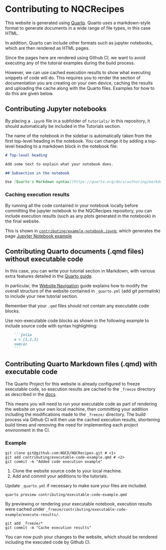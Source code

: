 # Contributing to NQCRecipes

This website is generated using [Quarto](https://quarto.org/). Quarto uses a markdown-style format to generate documents in a wide range of file types, in this case HTML. 

In addition, Quarto can include other formats such as jupyter notebooks, which are then rendered as HTML pages. 

Since the pages here are rendered using Github CI, we want to avoid executing any of the tutorial examples during the build process. 

However, we can use cached execution results to show what executing snippets of code will do. This requires you to render the section of documentation you are creating on your own device, caching the results and uploading the cache along with the Quarto files. 
Examples for how to do this are given below. 



## Contributing Jupyter notebooks

By placing a `.ipynb` file in a subfolder of `tutorials/` in this repository, it should automatically be included in the Tutorials section. 

The name of the notebook in the sidebar is automatically taken from the first top-level heading in the notebook. You can change it by adding a top-level heading to a markdown block in the notebook file:

```markdown
# Top-level heading 

Add some text to explain what your notebook does. 

## Subsection in the notebook

Use [Quarto's Markdown syntax](https://quarto.org/docs/authoring/markdown-basics.html) to explain the code blocks in your notebook. 
```

### Caching execution results

By running all the code contained in your notebook locally before committing the jupyter notebook to the NQCRecipes repository, you can include execution results (such as any plots generated in the notebook) in the final website. 

This is shown in [`contributing/example-notebook.ipynb`](github.com), which generates the page [Jupyter Notebook example](example-notebook.ipynb)

## Contributing Quarto documents (.qmd files) without executable code

In this case, you can write your tutorial section in Markdown, with various extra features detailed in the [Quarto guide](https://quarto.org/docs/guide/). 

In particular, the [Website Navigation](https://quarto.org/docs/websites/website-navigation.html) guide explains how to modify the overall structure of the website contained in `_quarto.yml` (add git permalink) to include your new tutorial section. 

::: {.callout-important}

Remember that your `.qmd` files should not contain any executable code blocks. 

Use non-executable code blocks as shown in the following example to include source code with syntax highlighting:
```markdown
    ```julia
    a = [1,2,3]
    sum(a)
    ```
```

:::

## Contributing Quarto Markdown files (.qmd) with executable code

The Quarto Project for this website is already configured to freeze executable code, so execution results are cached to the `_freeze` directory as described in the [docs](https://quarto.org/docs/computations/julia.html#freezing-execution). 

This means you will need to run your executable code as part of rendering the website on your own local machine, then committing your addition including the modifications made to the `_freeze/` directory. The build process via Github CI will then use the cached execution results, shortening build times and removing the need for implementing each project environment in the CI. 

### Example

```
git clone git@github.com:NQCD/NQCRecipes.git # <1>
git add contributing/executable-code-example.qmd # <2>
git commit -m "Added code execution example"
```
1. Clone the website source code to your local machine. 
2. Add and commit your additions to the tutorials. 

Update `_quarto.yml` if necessary to make sure your files are included. 

```
quarto preview contributing/executable-code-example.qmd
```

By previewing or rendering your executable notebook, execution results were cached under `_freeze/contributing/executable-code-example/execute-results/`. 

```
git add _freeze/*
git commit -m "Cache execution results"
```

You can now push your changes to the website, which should be rendered including the executed code by Github CI. 


